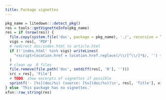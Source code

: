 ```yaml
---
title: Package vignettes
---
```


```r
pkg_name = litedown:::detect_pkg()
res = tools::getVignetteInfo(pkg_name)
res = if (nrow(res)) {
  file.copy(system.file('doc', package = pkg_name), './', recursive = TRUE)
  vigs = res[, 'PDF']
  # redirect doc/index.html to article.html
  if (!'index.html' %in% vigs) writeLines(
    "<script>location.href = location.href.replace(/\\/[^\\/]*$/, '') + '/../articles.html';</script>", 'doc/index.html'
  )
  # clean up .R files
  file.remove(file.path('doc', setdiff(res[, 'R'], '')))
  src = res[, 'File']
  # TODO: show excerpts of vignettes if possible
  sprintf('- [%s](doc/%s) (source: [%s](doc/%s))\n', res[, 'Title'], vigs, src, src)
} else 'This package has no vignettes.'
xfun::raw_string(res)
```
